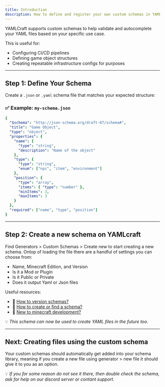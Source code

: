 ```yaml
---
title: Introduction
description: How to define and register your own custom schemas in YAMLCraft.
---
```



YAMLCraft supports custom schemas to help validate and autocomplete your YAML files based on your specific use case.

This is useful for:

- Configuring CI/CD pipelines
- Defining game object structures
- Creating repeatable infrastructure configs for purposes

---

## Step 1: Define Your Schema

Create a `.json` or `.yaml` schema file that matches your expected structure:

### ✅ Example: `my-schema.json`

```yaml
{
  "$schema": "http://json-schema.org/draft-07/schema#",
  "title": "Game Object",
  "type": "object",
  "properties": {
    "name": {
      "type": "string",
      "description": "Name of the object"
    },
    "type": {
      "type": "string",
      "enum": ["npc", "item", "environment"]
    },
    "position": {
      "type": "array",
      "items": { "type": "number" },
      "minItems": 3,
      "maxItems": 3
    }
  },
  "required": ["name", "type", "position"]
}
```

---

## Step 2: Create a new schema on YAMLcraft
Find Generators > Custom Schemas > Create new to start creating a new schema. Ontop of loading the file there are a handful of settings you can choose from:
- Name, Minecraft Edition, and Version
- Is it a Mod or Plugin
- Is it Public or Private
- Does it output Yaml or Json files

Useful resources:
- 📘 [How to version schemas?](https://semver.org/)
- 📘 [How to create or find a schema?](/docs/custom-schemas/troubleshooting)
- 📘 [New to minecraft development?](/docs/mc-dev-101/introduction)

💡 _This schema can now be used to create YAML files in the future too._

---

## Next: Creating files using the custom schema
Your custom schemas should automatically get added into your schema library, meaning if you create a new file using generator > new file it should give it to you as an option.

💡 _If you for some reason do not see it there, then double check the schema, ask for help on our discord server or contant support._


